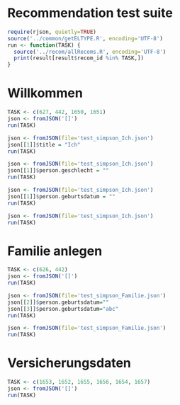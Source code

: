 Recommendation test suite
========================================================

```{r}
require(rjson, quietly=TRUE)
source('../common/getELTYPE.R', encoding='UTF-8')
run <- function(TASK) {
  source('../recom/allRecoms.R', encoding='UTF-8')
  print(result[result$recom_id %in% TASK,])
}
```

# Willkommen
```{r}
TASK <- c(627, 442, 1650, 1651)
json <- fromJSON('[]')
run(TASK)
```

```{r}
json <- fromJSON(file='test_simpson_Ich.json')
json[[1]]$title = "Ich"
run(TASK)
```
```{r}
json <- fromJSON(file='test_simpson_Ich.json')
json[[1]]$person.geschlecht = ""
run(TASK)
```

```{r}
json <- fromJSON(file='test_simpson_Ich.json')
json[[1]]$person.geburtsdatum = ""
run(TASK)
```

```{r}
json <- fromJSON(file='test_simpson_Ich.json')
run(TASK)
```

# Familie anlegen
```{r}
TASK <- c(626, 442)
json <- fromJSON('[]')
run(TASK)
```

```{r}
json <- fromJSON(file='test_simpson_Familie.json')
json[[2]]$person.geburtsdatum=""
json[[3]]$person.geburtsdatum="abc"
run(TASK)
```

```{r}
json <- fromJSON(file='test_simpson_Familie.json')
run(TASK)
```

# Versicherungsdaten
```{r}
TASK <- c(1653, 1652, 1655, 1656, 1654, 1657)
json <- fromJSON('[]')
run(TASK)
```


